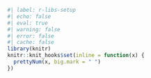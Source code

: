 <!-- markdownlint-disable MD041 -->

```r
#| label: r-libs-setup
#| echo: false
#| eval: true
#| warning: false
#| error: false
#| cache: false
library(knitr)
knitr::knit_hooks$set(inline = function(x) {
  prettyNum(x, big.mark = " ")
})
```

<!-- markdownlint-enable MD041 -->
